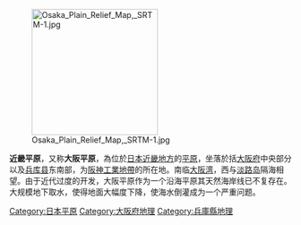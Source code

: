 [[File:Osaka_Plain_Relief_Map,_SRTM-1.jpg|225px]]

'''近畿平原'''，又称'''大阪平原'''，為位於[[日本|日本]][[近畿地方|近畿地方]]的[[平原|平原]]，坐落於括[[大阪府|大阪府]]中央部分以及[[兵库县|兵库县]]东南部，为[[阪神工業地帶|阪神工業地帶]]的所在地。南临[[大阪湾|大阪湾]]，西与[[淡路岛|淡路岛]]隔海相望。由于近代过度的开发，大阪平原作为一个沿海平原其天然海岸线已不复存在。大规模地下取水，使得地面大幅度下降，使海水倒灌成为一个严重问题。

{{日本地理小作品}}

[[Category:日本平原|Category:日本平原]]
[[Category:大阪府地理|Category:大阪府地理]]
[[Category:兵庫縣地理|Category:兵庫縣地理]]
{{日本平原}}